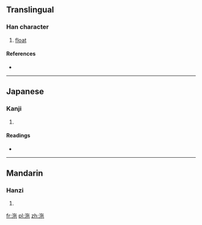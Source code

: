 {{also|沱}}
==Translingual==

===Han character===
{{Han char|rn=85|rad=水|as=05|sn=8|four=|canj=水人心木 (EOPD)}}

# [[float]]

====References====
* {{Han ref|kx=0613.080|dkj=17244|dj=1006.070|hdz=31588.020|uh=6CB2|ud=27826}}

----

==Japanese==

===Kanji===
{{ja-kanji|grade=|rs=水05}}

# {{defn|Japanese|sort=水05}}

====Readings====
* {{ja-readings|on=[[た]] (ta), [[だ]] (da)|kun=}}

----

==Mandarin==

===Hanzi===
{{cmn-hanzi|pin=[[duò]] ([[duo4]]), [[tuó]] ([[tuo2]])|wg=to<sup>4</sup>, t'o<sup>2</sup>}}

# {{defn|Mandarin|sort=水05}}

[[fr:沲]]
[[pl:沲]]
[[zh:沲]]